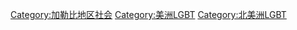 [[Category:加勒比地区社会|Category:加勒比地区社会]]
[[Category:美洲LGBT|Category:美洲LGBT]]
[[Category:北美洲LGBT|Category:北美洲LGBT]]